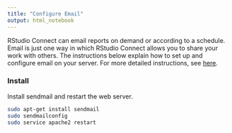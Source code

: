 ```yaml
---
title: "Configure Email"
output: html_notebook
---
```


RStudio Connect can email reports on demand or according to a schedule. Email is just one way in which RStudio Connect allows you to share your work with others. The instructions below explain how to set up and configure email on your server. For more detailed instructions, see [here](https://gist.github.com/adamstac/7462202).

### Install

Install sendmail and restart the web server.

```bash
sudo apt-get install sendmail
sudo sendmailconfig
sudo service apache2 restart
```

